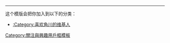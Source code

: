 {{userbox
| border-c = #0040C0
| id       = [[File:Kadokawa_Shoten_(head_office).jpg|60px]]
| id-c     = white
| info     = '''這位用戶已加入<br/>[[KADOKAWA|角川]]{{黑幕|嬌喘}}[[艦隊Collection|海]][[少女與戰車|陸]][[強襲魔女|空]]三軍。'''
| info-c   = white
| info-s   = 10
| nocat={{{nocat|}}}
}}<includeonly>[[Category:喜欢角川的维基人|{{PAGENAME}}]]</includeonly>
<noinclude>
<div style="clear:both">
----
<div style="clear:both">
这个模版会把你加入到以下的分类：
*[[:Category:喜欢角川的维基人]]
<noinclude>[[Category:關注與興趣用戶框模板]]</noinclude>